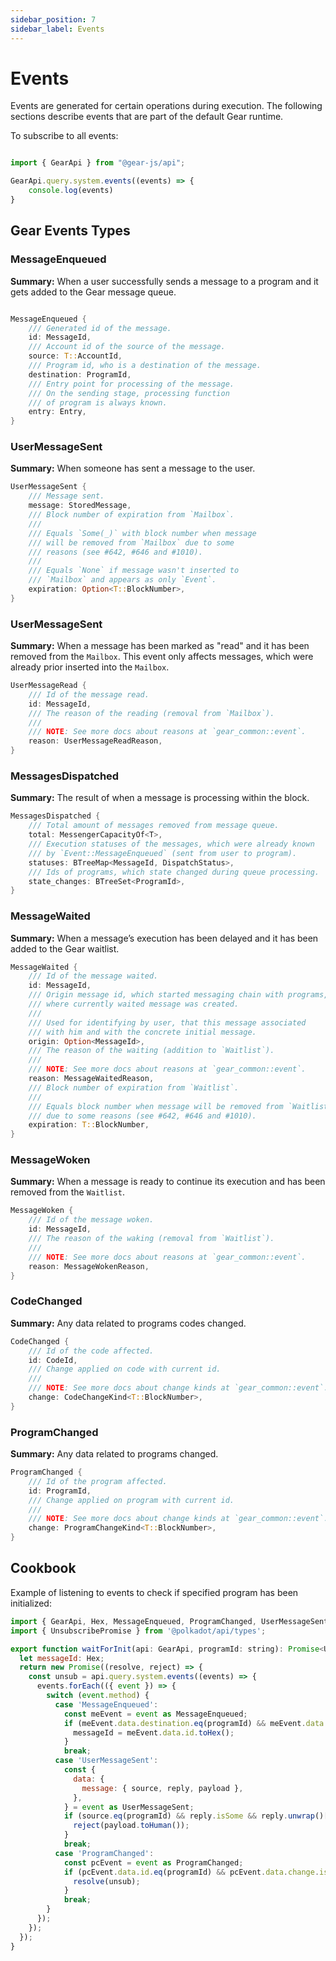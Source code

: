 ```yaml
---
sidebar_position: 7
sidebar_label: Events
---
```


# Events

Events are generated for certain operations during execution. The following sections describe events that are part of the default Gear runtime.

To subscribe to all events:

```javascript

import { GearApi } from "@gear-js/api";

GearApi.query.system.events((events) => {
    console.log(events)
}

```

## Gear Events Types

### MessageEnqueued

**Summary:** When a user successfully sends a message to a program and it gets added to the Gear message queue.

```rust

MessageEnqueued {
    /// Generated id of the message.
    id: MessageId,
    /// Account id of the source of the message.
    source: T::AccountId,
    /// Program id, who is a destination of the message.
    destination: ProgramId,
    /// Entry point for processing of the message.
    /// On the sending stage, processing function
    /// of program is always known.
    entry: Entry,
}

```

### UserMessageSent

**Summary:** When someone has sent a message to the user.
    
```rust
UserMessageSent {
    /// Message sent.
    message: StoredMessage,
    /// Block number of expiration from `Mailbox`.
    ///
    /// Equals `Some(_)` with block number when message
    /// will be removed from `Mailbox` due to some
    /// reasons (see #642, #646 and #1010).
    ///
    /// Equals `None` if message wasn't inserted to
    /// `Mailbox` and appears as only `Event`.
    expiration: Option<T::BlockNumber>,
}
```

### UserMessageSent

**Summary:** When a message has been marked as "read" and it has been removed from the `Mailbox`. This event only affects messages, which were already prior inserted into the `Mailbox`.

```rust
UserMessageRead {
    /// Id of the message read.
    id: MessageId,
    /// The reason of the reading (removal from `Mailbox`).
    ///
    /// NOTE: See more docs about reasons at `gear_common::event`.
    reason: UserMessageReadReason,
}
```

### MessagesDispatched

**Summary:** The result of when a message is processing within the block.


```rust
MessagesDispatched {
    /// Total amount of messages removed from message queue.
    total: MessengerCapacityOf<T>,
    /// Execution statuses of the messages, which were already known
    /// by `Event::MessageEnqueued` (sent from user to program).
    statuses: BTreeMap<MessageId, DispatchStatus>,
    /// Ids of programs, which state changed during queue processing.
    state_changes: BTreeSet<ProgramId>,
}
```

### MessageWaited

**Summary:** When a message’s execution has been delayed and it has been added to the Gear waitlist.

```rust
MessageWaited {
    /// Id of the message waited.
    id: MessageId,
    /// Origin message id, which started messaging chain with programs,
    /// where currently waited message was created.
    ///
    /// Used for identifying by user, that this message associated
    /// with him and with the concrete initial message.
    origin: Option<MessageId>,
    /// The reason of the waiting (addition to `Waitlist`).
    ///
    /// NOTE: See more docs about reasons at `gear_common::event`.
    reason: MessageWaitedReason,
    /// Block number of expiration from `Waitlist`.
    ///
    /// Equals block number when message will be removed from `Waitlist`
    /// due to some reasons (see #642, #646 and #1010).
    expiration: T::BlockNumber,
}
```

### MessageWoken

**Summary:**  When a message is ready to continue its execution and has been removed from the `Waitlist`.

```rust
MessageWoken {
    /// Id of the message woken.
    id: MessageId,
    /// The reason of the waking (removal from `Waitlist`).
    ///
    /// NOTE: See more docs about reasons at `gear_common::event`.
    reason: MessageWokenReason,
}
```

### CodeChanged

**Summary:** Any data related to programs codes changed.

```rust
CodeChanged {
    /// Id of the code affected.
    id: CodeId,
    /// Change applied on code with current id.
    ///
    /// NOTE: See more docs about change kinds at `gear_common::event`.
    change: CodeChangeKind<T::BlockNumber>,
}
```

### ProgramChanged

**Summary:** Any data related to programs changed.

```rust
ProgramChanged {
    /// Id of the program affected.
    id: ProgramId,
    /// Change applied on program with current id.
    ///
    /// NOTE: See more docs about change kinds at `gear_common::event`.
    change: ProgramChangeKind<T::BlockNumber>,
}
```

## Cookbook

Example of listening to events to check if specified program has been initialized:

```js
import { GearApi, Hex, MessageEnqueued, ProgramChanged, UserMessageSent } from '@gear-js/api';
import { UnsubscribePromise } from '@polkadot/api/types';

export function waitForInit(api: GearApi, programId: string): Promise<UnsubscribePromise> {
  let messageId: Hex;
  return new Promise((resolve, reject) => {
    const unsub = api.query.system.events((events) => {
      events.forEach(({ event }) => {
        switch (event.method) {
          case 'MessageEnqueued':
            const meEvent = event as MessageEnqueued;
            if (meEvent.data.destination.eq(programId) && meEvent.data.entry.isInit) {
              messageId = meEvent.data.id.toHex();
            }
            break;
          case 'UserMessageSent':
            const {
              data: {
                message: { source, reply, payload },
              },
            } = event as UserMessageSent;
            if (source.eq(programId) && reply.isSome && reply.unwrap()[0].eq(messageId) && reply.unwrap()[1].eq(1)) {
              reject(payload.toHuman());
            }
            break;
          case 'ProgramChanged':
            const pcEvent = event as ProgramChanged;
            if (pcEvent.data.id.eq(programId) && pcEvent.data.change.isActive) {
              resolve(unsub);
            }
            break;
        }
      });
    });
  });
}
```

